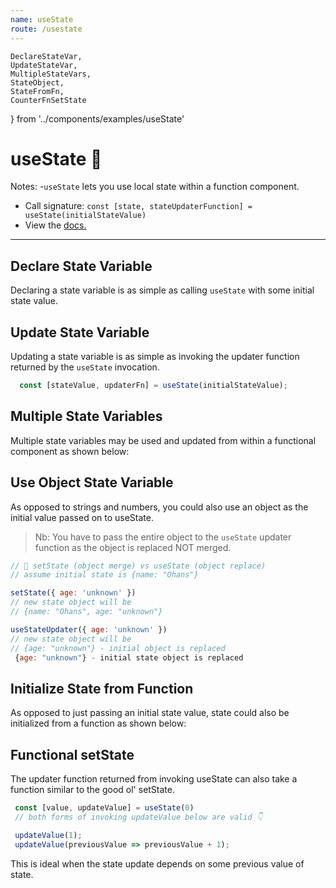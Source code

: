 ```yaml
---
name: useState
route: /usestate
---
```

    DeclareStateVar, 
    UpdateStateVar, 
    MultipleStateVars, 
    StateObject, 
    StateFromFn,
    CounterFnSetState
} from '../components/examples/useState'




# useState 🦄
 
Notes: 
 -`useState` lets you use local state within a function component.
 - Call signature: `const [state, stateUpdaterFunction] = useState(initialStateValue)`
 - View the [docs.](https://reactjs.org/docs/hooks-reference.html#usestate)
--- 

## Declare State Variable 
Declaring a state variable is as simple as calling `useState` with some initial state value.
<Editor code={DeclareStateVar}/>

## Update State Variable
Updating a state variable is as simple as invoking the updater function returned by the `useState` invocation. 

```js
  const [stateValue, updaterFn] = useState(initialStateValue);
```
<Editor code={UpdateStateVar} />

## Multiple State Variables 
Multiple state variables may be used and updated from within a functional component as shown below:

<Editor code={MultipleStateVars} />

## Use Object State Variable
As opposed to strings and numbers, you could also use an object as the initial value passed on to useState.
> Nb: You have to pass the entire object to the `useState` updater function as the object is replaced NOT merged. 

<Editor code={StateObject} />

```js
// 🐢 setState (object merge) vs useState (object replace)
// assume initial state is {name: "Ohans"}

setState({ age: 'unknown' })
// new state object will be
// {name: "Ohans", age: "unknown"}

useStateUpdater({ age: 'unknown' })
// new state object will be
// {age: "unknown"} - initial object is replaced
 {age: "unknown"} - initial state object is replaced

```
  

## Initialize State from Function 
As opposed to just passing an initial state value, state could also be initialized from a function as shown below:
<Editor code={StateFromFn} />

## Functional setState 
The updater function returned from invoking useState can also take a function similar to the good ol' setState.

```js
 const [value, updateValue] = useState(0)
 // both forms of invoking updateValue below are valid 👇

 updateValue(1);
 updateValue(previousValue => previousValue + 1);
```
This is ideal when the state update depends on some previous value of state. 

<Editor code={CounterFnSetState} />